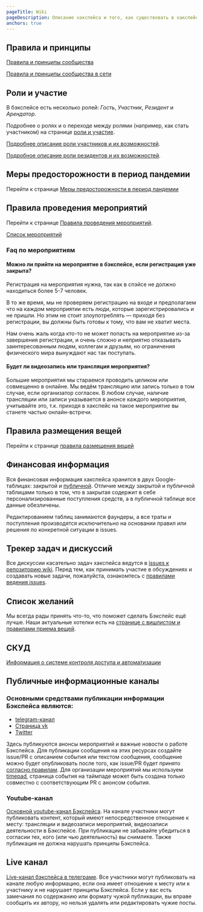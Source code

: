 ```yaml
---
pageTitle: Wiki
pageDescription: Описание хакспейса и того, как существовать в хакспейсе
anchors: true
---
```


## Правила и принципы

[Правила и принципы сообщества](/wiki/principles-rules)

[Правила и принципы сообщества в сети](/wiki/principles-rules-web)

## Роли и участие

В бэкспейсе есть несколько ролей: *Гость*, *Участник*, *Резидент* и *Арендатор*.

Подробнее о ролях и о переходе между ролями (например, как стать участником) на странице [роли и участие](/wiki/evaluation).

[Подробнее описание роли участников и их возможностей](/wiki/participants).

[Подробное описание роли резидентов и их возможностей](/wiki/residents).

## Меры предосторожности в период пандемии

Перейти к странице [Меры предосторожности в период пандемии](/wiki/sars-cov-2)

## Правила проведения мероприятий

Перейти к странице [Правила проведения мероприятий](/wiki/event-rules).

[Список мероприятий](/events)

### Faq по мероприятиям

#### Можно ли прийти на мероприятие в бэкспейсе, если регистрация уже закрыта?
Регистрация на мероприятия нужна, так как в спэйсе не должно находиться более 5-7 человек. 

В то же время, мы не проверяем регистрацию на входе и предполагаем что на каждом мероприятии есть люди, которые зарегистрировались и не пришли. Но этим не стоит злоупотреблять — приходя без регистрации, вы должны быть готовы к тому, что вам не хватит места.

Нам очень жаль когда кто-то не может попасть на мероприятие из-за завершения регистрации, и очень сложно и неприятно отказывать заинтересованным людям, коллегам и друзьям, но ограничения физического мира вынуждают нас так поступать.

#### Будет ли видеозапись или трансляция мероприятия?
Большие мероприятия мы стараемся проводить целиком или совмещенно в онлайне. Мы ведём трансляцию или запись только в том случае, если организатор согласен. В любом случае, наличие трансляции или записи указывается в анонсе каждого мероприятия, учитывайте это, т.к. приходя в хакспейс на такое мероприятие вы станете частью онлайн-встречи.

## Правила размещения вещей

Перейти к странице [правила размещения вещей](/wiki/stuff)

## Финансовая информация

Вся финансовая информация хакспейса хранится в двух Google-таблицах: закрытой и [публичной](https://docs.google.com/spreadsheets/d/1DKUH18E3ZiV4sJcUvDNrL0xfBS5nIHbjtl-NkfMiCDQ). Отличие между закрытой и публичной таблицами только в том, что в закрытая содержит в себе персонализированные поступления средств, а в публичной таблице все данные обезличены.

Редактированием таблиц занимаются фаундеры, а все траты и поступления производятся исключительно на основании правил или решения по конкретной ситуации в issues. 

## Трекер задач и дискуссий

Все дискуссии касательно задач хакспейса ведутся в [issues к репозиторию wiki](https://github.com/b4ck5p4c3/0x08.in/issues). Перед тем, как принимать участие в обсуждениях и создавать новые задачи, пожалуйста, ознакомтесь с [правилами ведения issues](/wiki/issue-rules).

## Список желаний

Мы всегда рады принять что-то, что поможет сделать Бэкспейс ещё лучше. Наши актуальные хотелки есть на [странице с вишлистом и правилами приема вещей](/wiki/needs).

## СКУД

[Информация о системе контроля доступа и автоматизации](/wiki/acs)

## Публичные информационные каналы

### Основными средствами публикации информации Бэкспейса являются:

* [telegram-канал](https://t.me/b4ck5p4c3)
* [Страница vk](https://vk.com/b4cksp4ce)
* [Twitter](https://twitter.com/b4cksp4ce)

Здесь публикуются анонсы мероприятий и важные новости о работе Бэкспейса. Для публикации сообщения на этих ресурсах создайте issue/PR с описанием события или текстом сообщения, сообщение можно будет опубликовать после того, как issue/PR будет принято [согласно правилам](/wiki/issue-rules). Для организации мероприятий мы используем [timepad](https://b4cksp4ce.timepad.ru), страница события на таймпаде может быть создана только совместно с соответствующим PR с анонсом события.

### Youtube-канал

[Основной youtube-канал Бэкспейса](https://www.youtube.com/channel/UCL_4pID7TE5lwq_MyQqL2nA). На канале участники могут публиковать контент, который имеют непосредственное отношение к месту: трансляции и видеозаписи мероприятий, видеозаписи деятельности в Бэкспейсе. При публикации не забывайте убедиться в согласии тех, кого (или чью деятельность) вы снимаете. Также публикация не должна нарушать принципы Бэкспейса.

## Live канал

[Live-канал бэкспейса в телеграме](https://t.me/b4cksp4ce_l1ve). Все участники могут публиковать на канале любую информацию, если она имеет отношение к месту или к участнику и не нарушает принципы Бэкспейса. Если у вас есть замечания по содержанию или формату чужой публикации, вы вправе сообщить их автору, но нельзя удалять или редактировать чужие посты.
